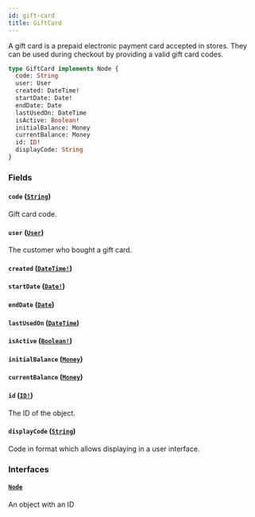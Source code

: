 ```yaml
---
id: gift-card
title: GiftCard
---
```


A gift card is a prepaid electronic payment card accepted in stores. They can be used during checkout by providing a valid gift card codes.

```graphql
type GiftCard implements Node {
  code: String
  user: User
  created: DateTime!
  startDate: Date!
  endDate: Date
  lastUsedOn: DateTime
  isActive: Boolean!
  initialBalance: Money
  currentBalance: Money
  id: ID!
  displayCode: String
}
```

### Fields

#### `code` ([`String`](/api-reference/scalars/string.mdx))

Gift card code.

#### `user` ([`User`](/api-reference/objects/user.mdx))

The customer who bought a gift card.

#### `created` ([`DateTime!`](/api-reference/scalars/date-time.mdx))

#### `startDate` ([`Date!`](/api-reference/scalars/date.mdx))

#### `endDate` ([`Date`](/api-reference/scalars/date.mdx))

#### `lastUsedOn` ([`DateTime`](/api-reference/scalars/date-time.mdx))

#### `isActive` ([`Boolean!`](/api-reference/scalars/boolean.mdx))

#### `initialBalance` ([`Money`](/api-reference/objects/money.mdx))

#### `currentBalance` ([`Money`](/api-reference/objects/money.mdx))

#### `id` ([`ID!`](/api-reference/scalars/id.mdx))

The ID of the object.

#### `displayCode` ([`String`](/api-reference/scalars/string.mdx))

Code in format which allows displaying in a user interface.

### Interfaces

#### [`Node`](/api-reference/interfaces/node.mdx)

An object with an ID
